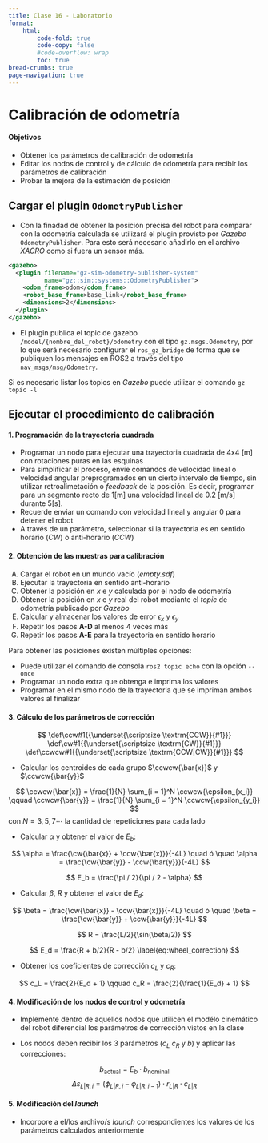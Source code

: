 ```yaml
---
title: Clase 16 - Laboratorio
format:
    html:
        code-fold: true
        code-copy: false
        #code-overflow: wrap
        toc: true
bread-crumbs: true
page-navigation: true
---
```


# Calibración de odometría

#### Objetivos

* Obtener los parámetros de calibración de odometría
* Editar los nodos de control y de cálculo de odometría para recibir los parámetros de calibración
* Probar la mejora de la estimación de posición

## Cargar el plugin `OdometryPublisher`

- Con la finadad de obtener la posición precisa del robot para comparar con la odometría calculada se utilizará el plugin provisto por *Gazebo* `OdometryPublisher`. Para esto será necesario añadirlo en el archivo *XACRO* como si fuera un sensor más.

```.xml
<gazebo>
  <plugin filename="gz-sim-odometry-publisher-system"
          name="gz::sim::systems::OdometryPublisher">
    <odom_frame>odom</odom_frame>
    <robot_base_frame>base_link</robot_base_frame>
    <dimensions>2</dimensions>
  </plugin>
</gazebo>
```

- El plugin publica el topic de gazebo `/model/{nombre_del_robot}/odometry` con el tipo `gz.msgs.Odometry`, por lo que será necesario configurar el `ros_gz_bridge` de forma que se publiquen los mensajes en ROS2 a través del tipo `nav_msgs/msg/Odometry`.

::: {.callout-tip appearance="simple"}
Si es necesario listar los topics en *Gazebo* puede utilizar el comando `gz topic -l`
:::


## Ejecutar el procedimiento de calibración

#### 1. Programación de la trayectoria cuadrada

- Programar un nodo para ejecutar una trayectoria cuadrada de 4x4 [m] con rotaciones puras en las esquinas
- Para simplificar el proceso, envíe comandos de velocidad lineal o velocidad angular preprogramados en un cierto intervalo de tiempo, sin utilizar retroalimetación o *feedback* de la posición. Es decir, programar para un segmento recto de 1[m] una velocidad lineal de 0.2 [m/s] durante 5[s].
- Recuerde enviar un comando con velocidad lineal y angular 0 para detener el robot
- A través de un parámetro, seleccionar si la trayectoria es en sentido horario (*CW*) o anti-horario (*CCW*)

#### 2. Obtención de las muestras para calibración

<ol type="A">
    <li>Cargar el robot en un mundo vacío (*empty.sdf*)</li>
    <li>Ejecutar la trayectoria en sentido anti-horario</li>
    <li>Obtener la posición en $x$ e $y$ calculada por el nodo de odometría</li>
    <li>Obtener la posición en $x$ e $y$ real del robot mediante el *topic* de odometría publicado por *Gazebo*</li>
    <li>Calcular y almacenar los valores de error $\epsilon_x$ y $\epsilon_y$</li>
    <li>Repetir los pasos **A-D** al menos 4 veces más</li>
    <li>Repetir los pasos **A-E** para la trayectoria en sentido horario</li>
</ol>
 

::: {.callout-tip appearance="simple"}
Para obtener las posiciones existen múltiples opciones:

- Puede utilizar el comando de consola `ros2 topic echo` con la opción `--once`
- Programar un nodo extra que obtenga e imprima los valores
- Programar en el mismo nodo de la trayectoria que se impriman ambos valores al finalizar
:::

#### 3. Cálculo de los parámetros de corrección

::: {.hidden}
$$
\def\ccw#1{{\underset{\scriptsize \textrm{CCW}}{#1}}}
\def\cw#1{{\underset{\scriptsize \textrm{CW}}{#1}}}
\def\ccwcw#1{{\underset{\scriptsize \textrm{CCW|CW}}{#1}}}
$$
:::

- Calcular los centroides de cada grupo $\ccwcw{\bar{x}}$ y $\ccwcw{\bar{y}}$

$$
\ccwcw{\bar{x}} = \frac{1}{N} \sum_{i = 1}^N \ccwcw{\epsilon_{x_i}} \qquad \ccwcw{\bar{y}} = \frac{1}{N} \sum_{i = 1}^N \ccwcw{\epsilon_{y_i}}
$$
con $N = 3,5,7 \cdots$ la cantidad de repeticiones para cada lado

- Calcular $\alpha$ y obtener el valor de $E_b$:

$$
\alpha = \frac{\cw{\bar{x}} + \ccw{\bar{x}}}{-4L} \quad ó \quad  \alpha = \frac{\cw{\bar{y}} - \ccw{\bar{y}}}{-4L}
$$

$$
E_b = \frac{\pi / 2}{\pi / 2 - \alpha}
$$



- Calcular $\beta$, $R$ y obtener el valor de $E_d$:

$$
\beta = \frac{\cw{\bar{x}} - \ccw{\bar{x}}}{-4L} \quad ó \quad  \beta = \frac{\cw{\bar{y}} + \ccw{\bar{y}}}{-4L}
$$

$$
R = \frac{L/2}{\sin(\beta/2)}
$$

$$
E_d = \frac{R + b/2}{R - b/2}
\label{eq:wheel_correction}
$$

- Obtener los coeficientes de corrección $c_L$ y $c_R$:

$$
c_L = \frac{2}{E_d + 1} \qquad
c_R = \frac{2}{\frac{1}{E_d} + 1}
$$


#### 4. Modificación de los nodos de control y odometría

- Implemente dentro de aquellos nodos que utilicen el modélo cinemático del robot diferencial los parámetros de corrección vistos en la clase

- Los nodos deben recibir los 3 parámetros ($c_L$ $c_R$ y $b$) y aplicar las correcciones:

$$
b_{\textrm{actual}} = E_b \cdot b_{\textrm{nominal}}
$$
$$
\Delta s_{L|R,i} = \left( \phi_{L|R,i} - \phi_{L|R,i-1} \right) \cdot r_{L|R} \cdot c_{L|R}
$$

#### 5. Modificación del *launch*

- Incorpore a el/los archivo/s *launch* correspondientes los valores de los parámetros calculados anteriormente